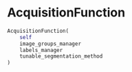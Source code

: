 # AcquisitionFunction { #napari_activelearning.AcquisitionFunction }

```python
AcquisitionFunction(
    self
    image_groups_manager
    labels_manager
    tunable_segmentation_method
)
```


